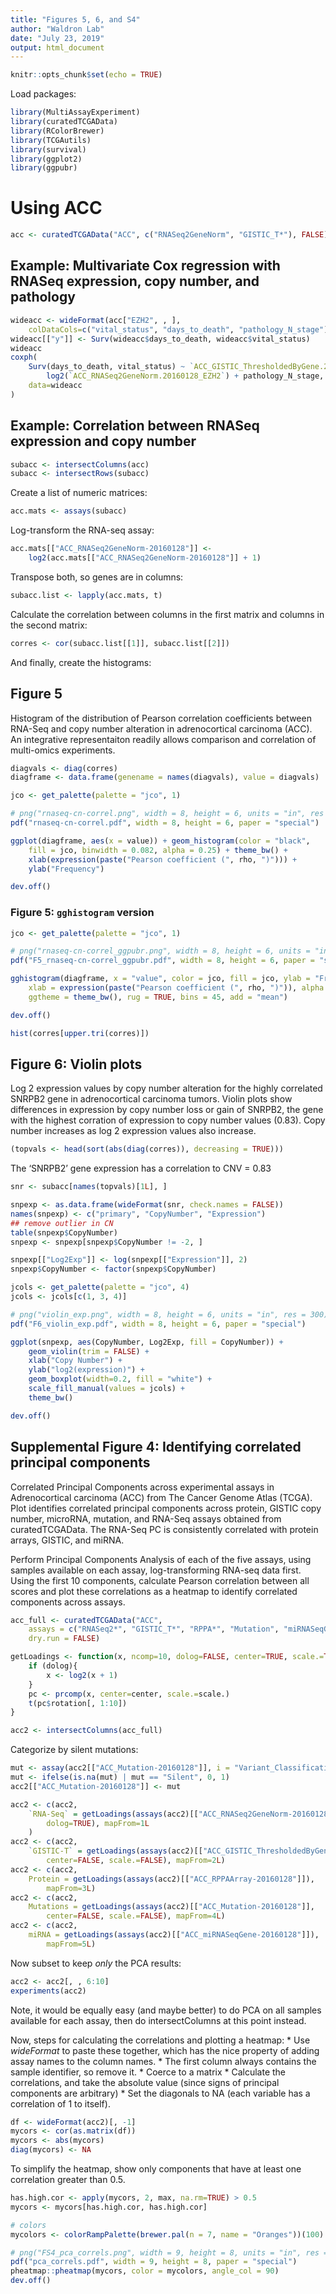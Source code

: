 ```yaml
---
title: "Figures 5, 6, and S4"
author: "Waldron Lab"
date: "July 23, 2019"
output: html_document
---
```


```r
knitr::opts_chunk$set(echo = TRUE)
```
Load packages:

```r
library(MultiAssayExperiment)
library(curatedTCGAData)
library(RColorBrewer)
library(TCGAutils)
library(survival)
library(ggplot2)
library(ggpubr)
```
# Using ACC

```r
acc <- curatedTCGAData("ACC", c("RNASeq2GeneNorm", "GISTIC_T*"), FALSE)
```

## Example: Multivariate Cox regression with RNASeq expression, copy number, and pathology

```r
wideacc <- wideFormat(acc["EZH2", , ],
    colDataCols=c("vital_status", "days_to_death", "pathology_N_stage"))
wideacc[["y"]] <- Surv(wideacc$days_to_death, wideacc$vital_status)
wideacc
coxph(
    Surv(days_to_death, vital_status) ~ `ACC_GISTIC_ThresholdedByGene.20160128_EZH2` +
        log2(`ACC_RNASeq2GeneNorm.20160128_EZH2`) + pathology_N_stage,
    data=wideacc
)
```

## Example: Correlation between RNASeq expression and copy number

```r
subacc <- intersectColumns(acc)
subacc <- intersectRows(subacc)
```

Create a list of numeric matrices:

```r
acc.mats <- assays(subacc)
```


Log-transform the RNA-seq assay:
```r
acc.mats[["ACC_RNASeq2GeneNorm-20160128"]] <-
    log2(acc.mats[["ACC_RNASeq2GeneNorm-20160128"]] + 1)
```

Transpose both, so genes are in columns:

```r
subacc.list <- lapply(acc.mats, t)
```

Calculate the correlation between columns in the first matrix and columns in the
second matrix:


```r
corres <- cor(subacc.list[[1]], subacc.list[[2]])
```

And finally, create the histograms:

## Figure 5

Histogram of the distribution of Pearson correlation coefficients between RNA-Seq
and copy number alteration in adrenocortical carcinoma (ACC). An integrative
representaiton readily allows comparison and correlation of multi-omics experiments.

```r
diagvals <- diag(corres)
diagframe <- data.frame(genename = names(diagvals), value = diagvals)

jco <- get_palette(palette = "jco", 1)

# png("rnaseq-cn-correl.png", width = 8, height = 6, units = "in", res = 300)
pdf("rnaseq-cn-correl.pdf", width = 8, height = 6, paper = "special")

ggplot(diagframe, aes(x = value)) + geom_histogram(color = "black",
    fill = jco, binwidth = 0.082, alpha = 0.25) + theme_bw() +
    xlab(expression(paste("Pearson coefficient (", rho, ")"))) +
    ylab("Frequency")

dev.off()
```

### Figure 5: `gghistogram` version

```r
jco <- get_palette(palette = "jco", 1)

# png("rnaseq-cn-correl_ggpubr.png", width = 8, height = 6, units = "in", res = 300)
pdf("F5_rnaseq-cn-correl_ggpubr.pdf", width = 8, height = 6, paper = "special")

gghistogram(diagframe, x = "value", color = jco, fill = jco, ylab = "Frequency",
    xlab = expression(paste("Pearson coefficient (", rho, ")")), alpha = 0.25,
    ggtheme = theme_bw(), rug = TRUE, bins = 45, add = "mean")

dev.off()
```

```r
hist(corres[upper.tri(corres)])
```

## Figure 6: Violin plots

Log 2 expression values by copy number alteration for the highly correlated
SNRPB2 gene in adrenocortical carcinoma tumors. Violin plots show differences in
expression by copy number loss or gain of SNRPB2, the gene with the highest
corration of expression to copy number values (0.83). Copy number increases as
log 2 expression values also increase.

```r
(topvals <- head(sort(abs(diag(corres)), decreasing = TRUE)))
```

The 'SNRPB2' gene expression has a correlation to CNV = 0.83

```r
snr <- subacc[names(topvals)[1L], ]
```

```r
snpexp <- as.data.frame(wideFormat(snr, check.names = FALSE))
names(snpexp) <- c("primary", "CopyNumber", "Expression")
## remove outlier in CN
table(snpexp$CopyNumber)
snpexp <- snpexp[snpexp$CopyNumber != -2, ]

snpexp[["Log2Exp"]] <- log(snpexp[["Expression"]], 2)
snpexp$CopyNumber <- factor(snpexp$CopyNumber)

jcols <- get_palette(palette = "jco", 4)
jcols <- jcols[c(1, 3, 4)]

# png("violin_exp.png", width = 8, height = 6, units = "in", res = 300)
pdf("F6_violin_exp.pdf", width = 8, height = 6, paper = "special")

ggplot(snpexp, aes(CopyNumber, Log2Exp, fill = CopyNumber)) +
    geom_violin(trim = FALSE) +
    xlab("Copy Number") +
    ylab("log2(expression)") +
    geom_boxplot(width=0.2, fill = "white") +
    scale_fill_manual(values = jcols) +
    theme_bw()

dev.off()
```

## Supplemental Figure 4: Identifying correlated principal components

Correlated Principal Components across experimental assays in Adrenocortical
carcinoma (ACC) from The Cancer Genome Atlas (TCGA). Plot identifies correlated
principal components across protein, GISTIC copy number, microRNA, mutation, and
RNA-Seq assays obtained from curatedTCGAData. The RNA-Seq PC is consistently
correlated with protein arrays, GISTIC, and miRNA.

Perform Principal Components Analysis of each of the five assays, using samples
available on each assay, log-transforming RNA-seq data first.  Using the first
10 components, calculate Pearson correlation between all scores and plot these
correlations as a heatmap to identify correlated components across assays.

```r
acc_full <- curatedTCGAData("ACC",
    assays = c("RNASeq2*", "GISTIC_T*", "RPPA*", "Mutation", "miRNASeqGene"),
    dry.run = FALSE)
```

```r
getLoadings <- function(x, ncomp=10, dolog=FALSE, center=TRUE, scale.=TRUE) {
    if (dolog){
        x <- log2(x + 1)
    }
    pc <- prcomp(x, center=center, scale.=scale.)
    t(pc$rotation[, 1:10])
}
```

```r
acc2 <- intersectColumns(acc_full)
```

Categorize by silent mutations:

```r
mut <- assay(acc2[["ACC_Mutation-20160128"]], i = "Variant_Classification")
mut <- ifelse(is.na(mut) | mut == "Silent", 0, 1)
acc2[["ACC_Mutation-20160128"]] <- mut
```

```r
acc2 <- c(acc2,
    `RNA-Seq` = getLoadings(assays(acc2)[["ACC_RNASeq2GeneNorm-20160128"]],
        dolog=TRUE), mapFrom=1L
    )
acc2 <- c(acc2,
    `GISTIC-T` = getLoadings(assays(acc2)[["ACC_GISTIC_ThresholdedByGene-20160128"]],
        center=FALSE, scale.=FALSE), mapFrom=2L)
acc2 <- c(acc2,
    Protein = getLoadings(assays(acc2)[["ACC_RPPAArray-20160128"]]),
        mapFrom=3L)
acc2 <- c(acc2,
    Mutations = getLoadings(assays(acc2)[["ACC_Mutation-20160128"]],
        center=FALSE, scale.=FALSE), mapFrom=4L)
acc2 <- c(acc2,
    miRNA = getLoadings(assays(acc2)[["ACC_miRNASeqGene-20160128"]]),
        mapFrom=5L)
```

Now subset to keep *only* the PCA results:

```r
acc2 <- acc2[, , 6:10]
experiments(acc2)
```

Note, it would be equally easy (and maybe better) to do PCA on all samples
available for each assay, then do intersectColumns at this point instead.

Now, steps for calculating the correlations and plotting a heatmap:
* Use *wideFormat* to paste these together, which has the nice property of
adding assay names to the column names.
* The first column always contains the sample identifier, so remove it.
* Coerce to a matrix
* Calculate the correlations, and take the absolute value (since signs of
principal components are arbitrary)
* Set the diagonals to NA (each variable has a correlation of 1 to itself).

```r
df <- wideFormat(acc2)[, -1]
mycors <- cor(as.matrix(df))
mycors <- abs(mycors)
diag(mycors) <- NA
```

To simplify the heatmap, show only components that have at least one correlation
greater than 0.5.
```r
has.high.cor <- apply(mycors, 2, max, na.rm=TRUE) > 0.5
mycors <- mycors[has.high.cor, has.high.cor]

# colors
mycolors <- colorRampPalette(brewer.pal(n = 7, name = "Oranges"))(100)

# png("FS4_pca_correls.png", width = 9, height = 8, units = "in", res = 300)
pdf("pca_correls.pdf", width = 9, height = 8, paper = "special")
pheatmap::pheatmap(mycors, color = mycolors, angle_col = 90)
dev.off()
```
